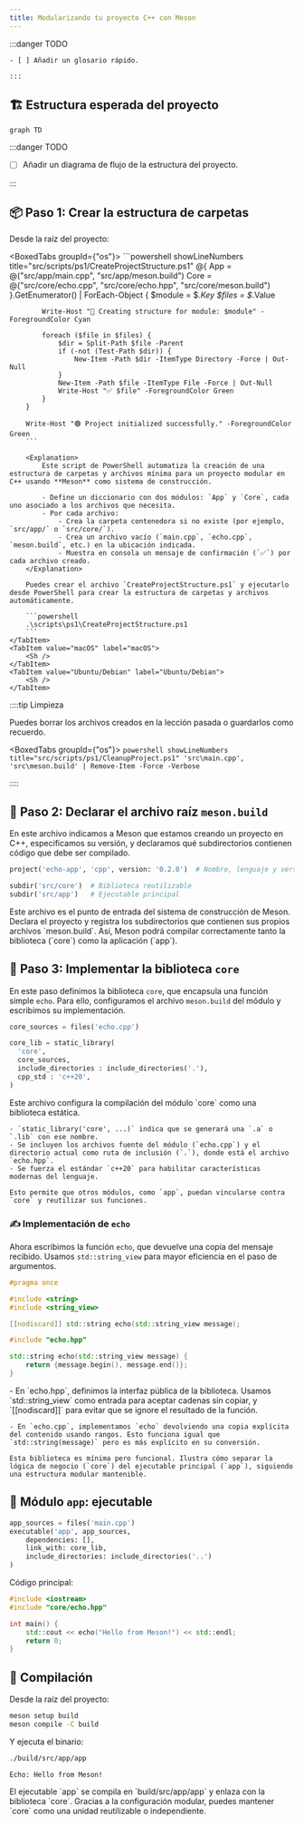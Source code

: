 ```yaml
---
title: Modularizando tu proyecto C++ con Meson
---
```



<ReadingTime />
<GitHubRepoLink user="r8vnhill" repo="echo-app-cpp-meson" />

<Glossary>
    :::danger TODO

    - [ ] Añadir un glosario rápido.

    :::
</Glossary>

## 🏗️ Estructura esperada del proyecto

```mermaid
graph TD
```

:::danger TODO

- [ ] Añadir un diagrama de flujo de la estructura del proyecto.

:::

## 📦 Paso 1: Crear la estructura de carpetas

Desde la raíz del proyecto:

<BoxedTabs groupId={"os"}>
    <TabItem value="Windows" label="Windows">
        ```powershell showLineNumbers title="src/scripts/ps1/CreateProjectStructure.ps1"
        @{
            App = @("src/app/main.cpp", "src/app/meson.build")
            Core = @("src/core/echo.cpp", "src/core/echo.hpp", "src/core/meson.build")
        }.GetEnumerator() | ForEach-Object {
            $module = $_.Key
            $files = $_.Value

            Write-Host "📁 Creating structure for module: $module" -ForegroundColor Cyan

            foreach ($file in $files) {
                $dir = Split-Path $file -Parent
                if (-not (Test-Path $dir)) {
                    New-Item -Path $dir -ItemType Directory -Force | Out-Null
                }
                New-Item -Path $file -ItemType File -Force | Out-Null
                Write-Host "✅ $file" -ForegroundColor Green
            }
        }

        Write-Host "🟢 Project initialized successfully." -ForegroundColor Green
        ```

        <Explanation>
            Este script de PowerShell automatiza la creación de una estructura de carpetas y archivos mínima para un proyecto modular en C++ usando **Meson** como sistema de construcción.

            - Define un diccionario con dos módulos: `App` y `Core`, cada uno asociado a los archivos que necesita.
            - Por cada archivo:
                - Crea la carpeta contenedora si no existe (por ejemplo, `src/app/` o `src/core/`).
                - Crea un archivo vacío (`main.cpp`, `echo.cpp`, `meson.build`, etc.) en la ubicación indicada.
                - Muestra en consola un mensaje de confirmación (`✅`) por cada archivo creado.
        </Explanation>
        
        Puedes crear el archivo `CreateProjectStructure.ps1` y ejecutarlo desde PowerShell para crear la estructura de carpetas y archivos automáticamente.

        ```powershell
        .\scripts\ps1\CreateProjectStructure.ps1
        ```
    </TabItem>
    <TabItem value="macOS" label="macOS">
        <Sh />
    </TabItem>
    <TabItem value="Ubuntu/Debian" label="Ubuntu/Debian">
        <Sh />
    </TabItem>
</BoxedTabs>

::::tip Limpieza

Puedes borrar los archivos creados en la lección pasada o guardarlos como recuerdo.

<BoxedTabs groupId={"os"}>
    <TabItem value="Windows" label="Windows">
        ```powershell showLineNumbers title="src/scripts/ps1/CleanupProject.ps1"
        'src\main.cpp', 'src\meson.build' | Remove-Item -Force -Verbose
        ```
    </TabItem>
    <TabItem value="macOS" label="macOS">
        <CleanupSh />
    </TabItem>
    <TabItem value="Ubuntu/Debian" label="Ubuntu/Debian">
        <CleanupSh />
    </TabItem>
</BoxedTabs>

::::

## 🧾 Paso 2: Declarar el archivo raíz `meson.build`

En este archivo indicamos a Meson que estamos creando un proyecto en C++, especificamos su versión, y declaramos qué subdirectorios contienen código que debe ser compilado.

```python title="meson.build"
project('echo-app', 'cpp', version: '0.2.0')  # Nombre, lenguaje y versión del proyecto

subdir('src/core')  # Biblioteca reutilizable
subdir('src/app')   # Ejecutable principal
```

<Explanation>
    Este archivo es el punto de entrada del sistema de construcción de Meson. Declara el proyecto y registra los subdirectorios que contienen sus propios archivos `meson.build`. Así, Meson podrá compilar correctamente tanto la biblioteca (`core`) como la aplicación (`app`).
</Explanation>


## 🧩 Paso 3: Implementar la biblioteca `core`

En este paso definimos la biblioteca `core`, que encapsula una función simple `echo`. Para ello, configuramos el archivo `meson.build` del módulo y escribimos su implementación.

```python title="src/core/meson.build"
core_sources = files('echo.cpp')

core_lib = static_library(
  'core',
  core_sources,
  include_directories : include_directories('.'),
  cpp_std : 'c++20',
)
```

<Explanation>
    Este archivo configura la compilación del módulo `core` como una biblioteca estática. 

    - `static_library('core', ...)` indica que se generará una `.a` o `.lib` con ese nombre.
    - Se incluyen los archivos fuente del módulo (`echo.cpp`) y el directorio actual como ruta de inclusión (`.`), donde está el archivo `echo.hpp`.
    - Se fuerza el estándar `c++20` para habilitar características modernas del lenguaje.

    Esto permite que otros módulos, como `app`, puedan vincularse contra `core` y reutilizar sus funciones.
</Explanation>

### ✍️ Implementación de `echo`

Ahora escribimos la función `echo`, que devuelve una copia del mensaje recibido. Usamos `std::string_view` para mayor eficiencia en el paso de argumentos.

```cpp title="src/core/echo.hpp"
#pragma once

#include <string>
#include <string_view>

[[nodiscard]] std::string echo(std::string_view message);
```

```cpp title="src/core/echo.cpp"
#include "echo.hpp"

std::string echo(std::string_view message) {
    return {message.begin(), message.end()};
}
```

<Explanation>
    - En `echo.hpp`, definimos la interfaz pública de la biblioteca.  
      Usamos `std::string_view` como entrada para aceptar cadenas sin copiar, y `[[nodiscard]]` para evitar que se ignore el resultado de la función.
    
    - En `echo.cpp`, implementamos `echo` devolviendo una copia explícita del contenido usando rangos. Esto funciona igual que `std::string(message)` pero es más explícito en su conversión.

    Esta biblioteca es mínima pero funcional. Ilustra cómo separar la lógica de negocio (`core`) del ejecutable principal (`app`), siguiendo una estructura modular mantenible.
</Explanation>

## 🚀 Módulo `app`: ejecutable

```python title="src/app/meson.build"
app_sources = files('main.cpp')
executable('app', app_sources,
    dependencies: [],
    link_with: core_lib,
    include_directories: include_directories('..')
)
```

Código principal:

```cpp title="src/app/main.cpp"
#include <iostream>
#include "core/echo.hpp"

int main() {
    std::cout << echo("Hello from Meson!") << std::endl;
    return 0;
}
```

## 🔨 Compilación

Desde la raíz del proyecto:

```bash
meson setup build
meson compile -C build
```

Y ejecuta el binario:

```bash
./build/src/app/app
```

```plaintext
Echo: Hello from Meson!
```

<Explanation>
El ejecutable `app` se compila en `build/src/app/app` y enlaza con la biblioteca `core`. Gracias a la configuración modular, puedes mantener `core` como una unidad reutilizable o independiente.
</Explanation>
